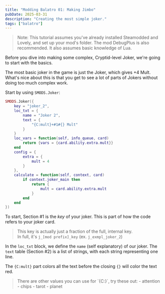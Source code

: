 ```yaml
---
title: "Modding Balatro 01: Making Jimbo"
pubDate: 2025-03-31
description: "Creating the most simple joker."
tags: ["balatro"]
---
```



> Note: This tutorial assumes you've already installed Steamodded and Lovely, and set up your mod's folder.
> The mod DebugPlus is also recommended. It also assumes basic knowledge of Lua.

Before you dive into making some complex, Cryptid-level Joker,
we're going to start with the basics.

The most basic joker in the game is just the Joker, which gives +4 Mult.
What's nice about this is that you get to see a lot of parts of Jokers without doing too much complex work.

Start by using `SMODS.Joker`:

```lua {"1":2} {"2":5-7} {"3": 10} {"4": 13-15} {"5": 18-22}
SMODS.Joker({
    key = "joker_2",
    loc_txt = {
        name = "Joker 2",
        text = {
            "{C:mult}+#1#{} Mult"
        }
    }
    loc_vars = function(self, info_queue, card)
        return {vars = {card.ability.extra.mult}}
    end
    config = {
        extra = {
            mult = 4
        }
    },
    calculate = function(self, context, card)
        if context.joker_main then
            return {
                mult = card.ability.extra.mult
            }
        end
    end
})
```

To start, Section #1 is the _key_ of your joker. 
This is part of how the code refers to your joker card.

> This key is actually just a fraction of the full, internal key.<br/>
In full, it's `j_[mod prefix]_key` (ex. `j_exmpl_joker_2`)

In the `loc_txt` block, we define the `name` (self explanatory) of our joker.
The `text` table (Section #2) is a list of strings, with each string representing one line.

The `{C:mult}` part colors all the text before the closing `{}` will color the text red.

<blockquote>
There are other values you can use for `{C:}`, try these out:
- attention
- chips
- tarot
- planet
</blockquote>